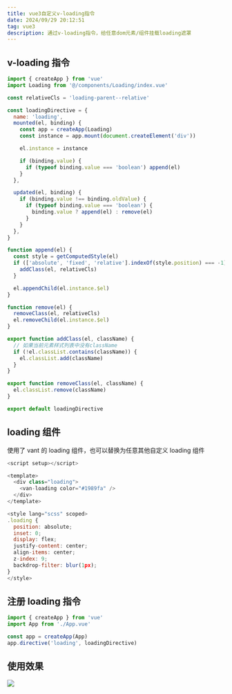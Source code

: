 ```yaml
---
title: vue3自定义v-loading指令
date: 2024/09/29 20:12:51
tag: vue3
description: 通过v-loading指令，给任意dom元素/组件挂载loading遮罩
---
```


## v-loading 指令

```js
import { createApp } from 'vue'
import Loading from '@/components/Loading/index.vue'

const relativeCls = 'loading-parent--relative'

const loadingDirective = {
  name: 'loading',
  mounted(el, binding) {
    const app = createApp(Loading)
    const instance = app.mount(document.createElement('div'))

    el.instance = instance

    if (binding.value) {
      if (typeof binding.value === 'boolean') append(el)
    }
  },

  updated(el, binding) {
    if (binding.value !== binding.oldValue) {
      if (typeof binding.value === 'boolean') {
        binding.value ? append(el) : remove(el)
      }
    }
  },
}

function append(el) {
  const style = getComputedStyle(el)
  if (['absolute', 'fixed', 'relative'].indexOf(style.position) === -1) {
    addClass(el, relativeCls)
  }

  el.appendChild(el.instance.$el)
}

function remove(el) {
  removeClass(el, relativeCls)
  el.removeChild(el.instance.$el)
}

export function addClass(el, className) {
  // 如果当前元素样式列表中没有className
  if (!el.classList.contains(className)) {
    el.classList.add(className)
  }
}

export function removeClass(el, className) {
  el.classList.remove(className)
}

export default loadingDirective
```

## loading 组件

使用了 vant 的 loading 组件，也可以替换为任意其他自定义 loading 组件

```js
<script setup></script>

<template>
  <div class="loading">
    <van-loading color="#1989fa" />
  </div>
</template>

<style lang="scss" scoped>
.loading {
  position: absolute;
  inset: 0;
  display: flex;
  justify-content: center;
  align-items: center;
  z-index: 9;
  backdrop-filter: blur(1px);
}
</style>

```

## 注册 loading 指令

```js
import { createApp } from 'vue'
import App from './App.vue'

const app = createApp(App)
app.directive('loading', loadingDirective)
```

## 使用效果

![](https://images.djdg626.com/images/%E5%8A%A8%E7%94%BB.gif)